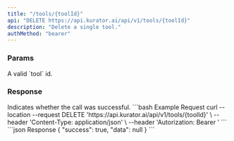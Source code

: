 ```yaml
---
title: "/tools/{toolId}"
api: "DELETE https://api.kurator.ai/api/v1/tools/{toolId}"
description: "Delete a single tool."
authMethod: "bearer"
---
```


### Params

<ParamField path="toolId" required type="string">
  A valid `tool` id.
</ParamField>

### Response

<ResponseField name="success" type="boolean">
  Indicates whether the call was successful.
</ResponseField>

<RequestExample>
```bash Example Request
curl --location --request DELETE 'https://api.kurator.ai/api/v1/tools/{toolId}' \
--header 'Content-Type: application/json' \
--header 'Autorization: Bearer <token>'
```
</RequestExample>

<ResponseExample>
```json Response
{
  "success": true,
  "data": null
}
```
</ResponseExample>
